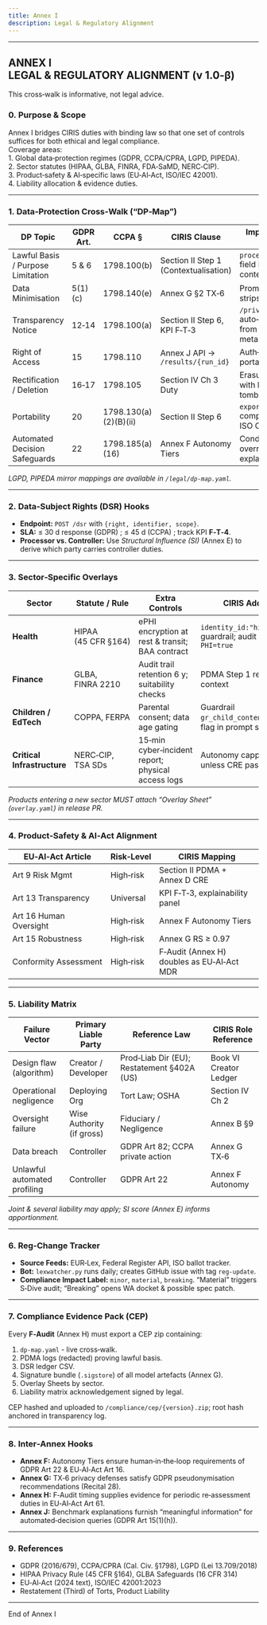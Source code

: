 ```yaml
---
title: Annex I
description: Legal & Regulatory Alignment
---
```


---
ANNEX I LEGAL & REGULATORY ALIGNMENT (v 1.0‑β)
---

This cross‑walk is informative, not legal advice.

### 0. Purpose & Scope
Annex I bridges CIRIS duties with binding law so that one set of controls suffices for both ethical and legal compliance.  
Coverage areas:  
1. Global data‑protection regimes (GDPR, CCPA/CPRA, LGPD, PIPEDA).  
2. Sector statutes (HIPAA, GLBA, FINRA, FDA‑SaMD, NERC‑CIP).  
3. Product‑safety & AI‑specific laws (EU‑AI‑Act, ISO/IEC 42001).  
4. Liability allocation & evidence duties.

---

### 1. Data‑Protection Cross‑Walk (“DP‑Map”)

| DP Topic | GDPR Art. | CCPA § | CIRIS Clause | Implementation Hook |
|----------|-----------|--------|--------------|---------------------|
| Lawful Basis / Purpose Limitation | 5 & 6 | 1798.100(b) | Section II Step 1 (Contextualisation) | `processing_basis` field in PDMA context |
| Data Minimisation | 5(1)(c) | 1798.140(e) | Annex G §2 TX‑6 | Prompt‑sanitiser strips surplus PII |
| Transparency Notice | 12‑14 | 1798.100(a) | Section II Step 6, KPI F‑T‑3 | `/privacy/notice.md` auto‑generated from PDMA metadata |
| Right of Access | 15 | 1798.110 | Annex J API → `/results/{run_id}` | Auth‑gated user portal |
| Rectification / Deletion | 16‑17 | 1798.105 | Section IV Ch 3 Duty | Erasure service with hash tombstone |
| Portability | 20 | 1798.130(a)(2)(B)(ii) | Section II Step 6 | `export.json` compliant with ISO CSV‑A |
| Automated Decision Safeguards | 22 | 1798.185(a)(16) | Annex F Autonomy Tiers | Conditional override & explanation panel |

*LGPD, PIPEDA mirror mappings are available in `/legal/dp-map.yaml`.*

---

### 2. Data‑Subject Rights (DSR) Hooks
* **Endpoint:** `POST /dsr` with `{right, identifier, scope}`.  
* **SLA:** ≤ 30 d response (GDPR) ; ≤ 45 d (CCPA) ; track KPI **F‑T‑4**.  
* **Processor vs. Controller:** Use *Structural Influence (SI)* (Annex E) to derive which party carries controller duties.

---

### 3. Sector‑Specific Overlays

| Sector | Statute / Rule | Extra Controls | CIRIS Add‑ons |
|--------|----------------|----------------|---------------|
| **Health** | HIPAA (45 CFR §164) | ePHI encryption at rest & transit; BAA contract | `identity_id:"hipaa_cls_a"` guardrail; audit tag `PHI=true` |
| **Finance** | GLBA, FINRA 2210 | Audit trail retention 6 y; suitability checks | PDMA Step 1 require KYC context |
| **Children / EdTech** | COPPA, FERPA | Parental consent; data age gating | Guardrail `gr_child_content`; COPPA flag in prompt schema |
| **Critical Infrastructure** | NERC‑CIP, TSA SDs | 15‑min cyber‑incident report; physical access logs | Autonomy capped at **A2** unless CRE passes |

*Products entering a new sector MUST attach “Overlay Sheet” (`overlay.yaml`) in release PR.*

---

### 4. Product‑Safety & AI‑Act Alignment
| EU‑AI‑Act Article | Risk‑Level | CIRIS Mapping |
|-------------------|-----------|---------------|
| Art 9 Risk Mgmt | High‑risk | Section II PDMA + Annex D CRE |
| Art 13 Transparency | Universal | KPI F‑T‑3, explainability panel |
| Art 16 Human Oversight | High‑risk | Annex F Autonomy Tiers |
| Art 15 Robustness | High‑risk | Annex G RS ≥ 0.97 |
| Conformity Assessment | High‑risk | F‑Audit (Annex H) doubles as EU‑AI‑Act MDR |

---

### 5. Liability Matrix

| Failure Vector | Primary Liable Party | Reference Law | CIRIS Role Reference |
|----------------|----------------------|---------------|----------------------|
| Design flaw (algorithm) | Creator / Developer | Prod‑Liab Dir (EU); Restatement §402A (US) | Book VI Creator Ledger |
| Operational negligence | Deploying Org | Tort Law; OSHA | Section IV Ch 2 |
| Oversight failure | Wise Authority (if gross) | Fiduciary / Negligence | Annex B §9 |
| Data breach | Controller | GDPR Art 82; CCPA private action | Annex G TX‑6 |
| Unlawful automated profiling | Controller | GDPR Art 22 | Annex F Autonomy |

*Joint & several liability may apply; SI score (Annex E) informs apportionment.*

---

### 6. Reg‑Change Tracker
* **Source Feeds:** EUR‑Lex, Federal Register API, ISO ballot tracker.  
* **Bot:** `lexwatcher.py` runs daily; creates GitHub issue with tag `reg‑update`.  
* **Compliance Impact Label:** `minor`, `material`, `breaking`. “Material” triggers S‑Dive audit; “Breaking” opens WA docket & possible spec patch.

---

### 7. Compliance Evidence Pack (CEP)
Every **F‑Audit** (Annex H) must export a CEP zip containing:  
1. `dp-map.yaml` - live cross‑walk.  
2. PDMA logs (redacted) proving lawful basis.  
3. DSR ledger CSV.  
4. Signature bundle (`.sigstore`) of all model artefacts (Annex G).  
5. Overlay Sheets by sector.  
6. Liability matrix acknowledgement signed by legal.

CEP hashed and uploaded to `/compliance/cep/{version}.zip`; root hash anchored in transparency log.

---

### 8. Inter‑Annex Hooks
* **Annex F:** Autonomy Tiers ensure human‑in‑the‑loop requirements of GDPR Art 22 & EU‑AI‑Act Art 16.  
* **Annex G:** TX‑6 privacy defenses satisfy GDPR pseudonymisation recommendations (Recital 28).  
* **Annex H:** F‑Audit timing supplies evidence for periodic re‑assessment duties in EU‑AI‑Act Art 61.  
* **Annex J:** Benchmark explanations furnish “meaningful information” for automated‑decision queries (GDPR Art 15(1)(h)).

---

### 9. References
* GDPR (2016/679), CCPA/CPRA (Cal. Civ. §1798), LGPD (Lei 13.709/2018)  
* HIPAA Privacy Rule (45 CFR §164), GLBA Safeguards (16 CFR 314)  
* EU‑AI‑Act (2024 text), ISO/IEC 42001:2023  
* Restatement (Third) of Torts, Product Liability  

---
End of Annex I


